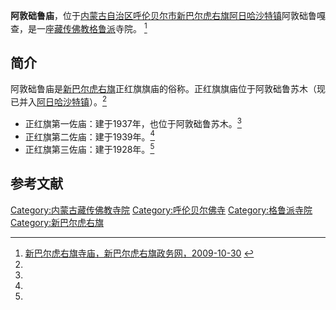 {{Infobox Tibetan Buddhist monastery
|name = 阿敦础鲁庙
|image = 
|image size = 250px
|alt = 
|caption = 
|t=
|w=
|to = 
|ipa={{IPA|}}
|z=
|thdl=
|e=
|tc=阿敦礎魯廟
|s=阿敦础鲁庙
|p=
|m=
|k=
|pushpin_map = 
|latd =  | latm =  | lats =  | latNS = 
|longd=  | longm= | longs =| longEW = 
|iso_region = 
|map_caption = 
|mapsize = 
|location_country = 中国
|location = {{CHN}}[[内蒙古自治区|内蒙古自治区]][[呼伦贝尔市|呼伦贝尔市]][[新巴尔虎右旗|新巴尔虎右旗]]
|coordinates_display =
|founded_by = 
|date_founded =
|date_renovated =
|sect = [[格鲁派|格鲁派]]
|mather =
|children =
|dedicated_to = 
|tulku =
|head_lama = 
|head_mgh =
|no._of_monks = 
|architecture = 
|festivals =
|footnotes = 
}}

'''阿敦础鲁庙'''，位于[[内蒙古自治区|内蒙古自治区]][[呼伦贝尔市|呼伦贝尔市]][[新巴尔虎右旗|新巴尔虎右旗]][[阿日哈沙特镇|阿日哈沙特镇]]阿敦础鲁嘎查，是一座[[藏传佛教|藏传佛教]][[格鲁派|格鲁派]]寺院。 <ref name=xbyq>[http://www.xbehyq.gov.cn/main/viewDetail.jsp?newsid=92963 新巴尔虎右旗寺庙，新巴尔虎右旗政务网，2009-10-30] {{webarchive|url=https://web.archive.org/web/20160304141422/http://www.xbehyq.gov.cn/main/viewDetail.jsp?newsid=92963 |date=2016-03-04 }}</ref>

==简介==
阿敦础鲁庙是[[新巴尔虎右旗|新巴尔虎右旗]]正红旗旗庙的俗称。正红旗旗庙位于阿敦础鲁苏木（现已并入[[阿日哈沙特镇|阿日哈沙特镇]]）。<ref name=xbyq/>

*正红旗第一佐庙：建于1937年，也位于阿敦础鲁苏木。<ref name=xbyq/>
*正红旗第二佐庙：建于1939年。<ref name=xbyq/>
*正红旗第三佐庙：建于1928年。<ref name=xbyq/>

==参考文献==
{{reflist}}

[[Category:内蒙古藏传佛教寺院|Category:内蒙古藏传佛教寺院]]
[[Category:呼伦贝尔佛寺|Category:呼伦贝尔佛寺]]
[[Category:格鲁派寺院|Category:格鲁派寺院]]
[[Category:新巴尔虎右旗|Category:新巴尔虎右旗]]